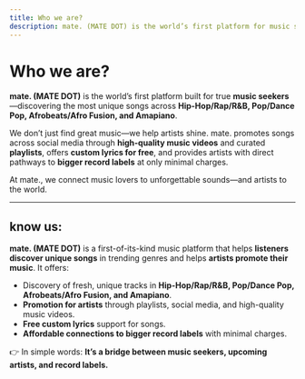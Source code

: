 ```yaml
---
title: Who we are?
description: mate. (MATE DOT) is the world’s first platform for music seekers—discovering unique songs and helping artists shine with promotion, free custom lyrics, and connections to record labels.
---
```


# Who we are?

**mate. (MATE DOT)** is the world’s first platform built for true **music seekers**—discovering the most unique songs across **Hip-Hop/Rap/R&B, Pop/Dance Pop, Afrobeats/Afro Fusion, and Amapiano**.  

We don’t just find great music—we help artists shine. mate. promotes songs across social media through **high-quality music videos** and curated **playlists**, offers **custom lyrics for free**, and provides artists with direct pathways to **bigger record labels** at only minimal charges.  

At mate., we connect music lovers to unforgettable sounds—and artists to the world.  

---

## know us:

**mate. (MATE DOT)** is a first-of-its-kind music platform that helps **listeners discover unique songs** in trending genres and helps **artists promote their music**. It offers:  

- Discovery of fresh, unique tracks in **Hip-Hop/Rap/R&B, Pop/Dance Pop, Afrobeats/Afro Fusion, and Amapiano**.  
- **Promotion for artists** through playlists, social media, and high-quality music videos.  
- **Free custom lyrics** support for songs.  
- **Affordable connections to bigger record labels** with minimal charges.  

👉 In simple words: **It’s a bridge between music seekers, upcoming artists, and record labels.**  
